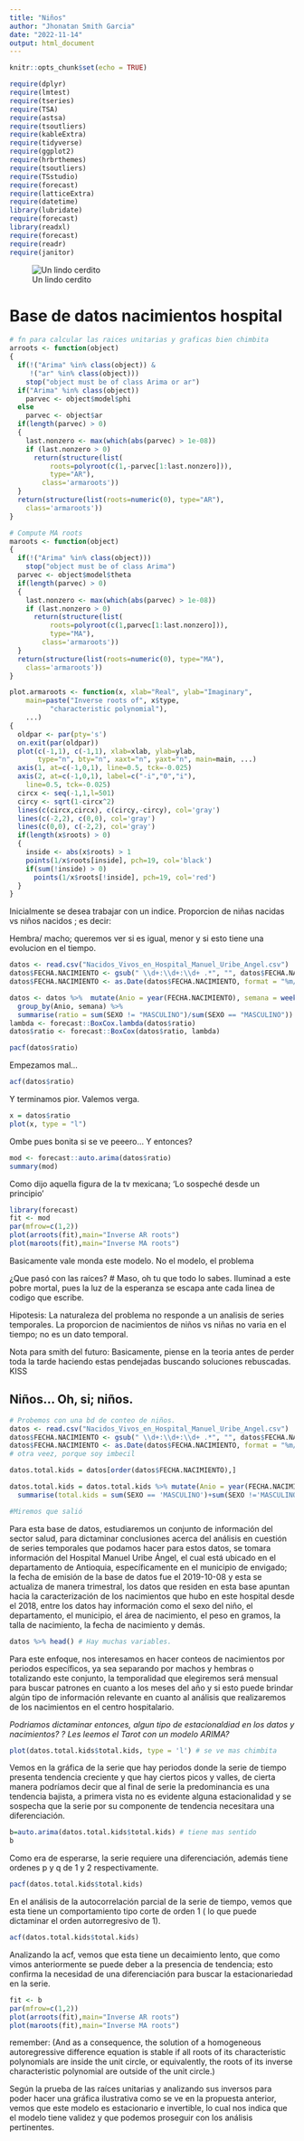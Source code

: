 ```yaml
---
title: "Niños"
author: "Jhonatan Smith Garcia"
date: "2022-11-14"
output: html_document
---
```


```r
knitr::opts_chunk$set(echo = TRUE)
```

```r
require(dplyr)
require(lmtest)
require(tseries)
require(TSA)
require(astsa)
require(tsoutliers)
require(kableExtra)
require(tidyverse)
require(ggplot2)
require(hrbrthemes)
require(tsoutliers)
require(TSstudio)
require(forecast)
require(latticeExtra)
require(datetime)
library(lubridate)
require(forecast)
library(readxl)
require(forecast)
require(readr)
require(janitor)
```


![Un lindo cerdito](C:/Users\jhsga\OneDrive\Escritorio\ODINSA\Parcial-4-series-de-tiempo\Parcial 4\tierno.jpg)


# Base de datos nacimientos hospital 

```r

# fn para calcular las raices unitarias y graficas bien chimbita
arroots <- function(object)
{
  if(!("Arima" %in% class(object)) &
     !("ar" %in% class(object)))
    stop("object must be of class Arima or ar")
  if("Arima" %in% class(object))
    parvec <- object$model$phi
  else
    parvec <- object$ar
  if(length(parvec) > 0)
  {
    last.nonzero <- max(which(abs(parvec) > 1e-08))
    if (last.nonzero > 0)
      return(structure(list(
          roots=polyroot(c(1,-parvec[1:last.nonzero])),
          type="AR"),
        class='armaroots'))
  }
  return(structure(list(roots=numeric(0), type="AR"),
    class='armaroots'))
}

# Compute MA roots
maroots <- function(object)
{
  if(!("Arima" %in% class(object)))
    stop("object must be of class Arima")
  parvec <- object$model$theta
  if(length(parvec) > 0)
  {
    last.nonzero <- max(which(abs(parvec) > 1e-08))
    if (last.nonzero > 0)
      return(structure(list(
          roots=polyroot(c(1,parvec[1:last.nonzero])),
          type="MA"),
        class='armaroots'))
  }
  return(structure(list(roots=numeric(0), type="MA"),
    class='armaroots'))
}

plot.armaroots <- function(x, xlab="Real", ylab="Imaginary",
    main=paste("Inverse roots of", x$type,
          "characteristic polynomial"),
    ...)
{
  oldpar <- par(pty='s')
  on.exit(par(oldpar))
  plot(c(-1,1), c(-1,1), xlab=xlab, ylab=ylab,
       type="n", bty="n", xaxt="n", yaxt="n", main=main, ...)
  axis(1, at=c(-1,0,1), line=0.5, tck=-0.025)
  axis(2, at=c(-1,0,1), label=c("-i","0","i"),
    line=0.5, tck=-0.025)
  circx <- seq(-1,1,l=501)
  circy <- sqrt(1-circx^2)
  lines(c(circx,circx), c(circy,-circy), col='gray')
  lines(c(-2,2), c(0,0), col='gray')
  lines(c(0,0), c(-2,2), col='gray')
  if(length(x$roots) > 0)
  {
    inside <- abs(x$roots) > 1
    points(1/x$roots[inside], pch=19, col='black')
    if(sum(!inside) > 0)
      points(1/x$roots[!inside], pch=19, col='red')
  }
}
```


Inicialmente se desea trabajar con un indice. Proporcion de niñas nacidas vs niños nacidos ; es decir:

Hembra/ macho; queremos ver si es igual, menor y si esto tiene una evolucion en el tiempo.

```r
datos <- read.csv("Nacidos_Vivos_en_Hospital_Manuel_Uribe_Angel.csv")
datos$FECHA.NACIMIENTO <- gsub(" \\d+:\\d+:\\d+ .*", "", datos$FECHA.NACIMIENTO)
datos$FECHA.NACIMIENTO <- as.Date(datos$FECHA.NACIMIENTO, format = "%m/%d/%Y")
```


```r
datos <- datos %>%  mutate(Anio = year(FECHA.NACIMIENTO), semana = week(FECHA.NACIMIENTO)) %>% 
  group_by(Anio, semana) %>% 
  summarise(ratio = sum(SEXO != "MASCULINO")/sum(SEXO == "MASCULINO"))
lambda <- forecast::BoxCox.lambda(datos$ratio)
datos$ratio <- forecast::BoxCox(datos$ratio, lambda)

```

```r

pacf(datos$ratio)
```

Empezamos mal...

```r
acf(datos$ratio)
```

Y terminamos pior. Valemos verga.


```r
x = datos$ratio
plot(x, type = "l")
```


Ombe pues bonita si se ve peeero... Y entonces?

```r
mod <- forecast::auto.arima(datos$ratio)
summary(mod)
```

Como dijo aquella figura de la tv mexicana; 'Lo sospeché desde un principio'

```r
library(forecast)
fit <- mod
par(mfrow=c(1,2))
plot(arroots(fit),main="Inverse AR roots")
plot(maroots(fit),main="Inverse MA roots")
```

Basicamente vale monda este modelo. No el modelo, el problema

¿Que pasó con las raíces? # Maso, oh tu que todo lo sabes. Iluminad a este pobre mortal, pues la luz de la esperanza se escapa ante cada linea de codigo que escribe.

Hipotesis: La naturaleza del problema no responde a un analisis de series temporales. La proporcion de nacimientos de niños vs niñas no varia en el tiempo; no es un dato temporal. 

Nota para smith del futuro: Basicamente, piense en la teoria antes de perder toda la tarde haciendo estas pendejadas buscando soluciones rebuscadas. KISS

## Niños... Oh, si; niños.

```r
# Probemos con una bd de conteo de niños. 
datos <- read.csv("Nacidos_Vivos_en_Hospital_Manuel_Uribe_Angel.csv")
datos$FECHA.NACIMIENTO <- gsub(" \\d+:\\d+:\\d+ .*", "", datos$FECHA.NACIMIENTO)
datos$FECHA.NACIMIENTO <- as.Date(datos$FECHA.NACIMIENTO, format = "%m/%d/%Y")
# otra veez, porque soy imbecil

datos.total.kids = datos[order(datos$FECHA.NACIMIENTO),]

datos.total.kids = datos.total.kids %>% mutate(Anio = year(FECHA.NACIMIENTO), semana = week(FECHA.NACIMIENTO)) %>%group_by(Anio, semana) %>% 
  summarise(total.kids = sum(SEXO == 'MASCULINO')+sum(SEXO !='MASCULINO')  )

#Miremos que salió
```

Para esta base de datos, estudiaremos un conjunto de información del sector salud, para dictaminar conclusiones acerca del análisis en cuestión de series temporales que podamos hacer para estos datos, se tomara información del Hospital Manuel Uribe Ángel, el cual está ubicado en el departamento de Antioquia, específicamente en el municipio de envigado; la fecha de emisión de la base de datos fue el 2019-10-08 y esta se actualiza de manera trimestral,  los datos que residen en esta base apuntan hacia la caracterización de los nacimientos que hubo en este hospital desde el 2018, entre los datos hay información como el sexo del niño, el departamento, el municipio, el área de nacimiento, el peso en gramos, la talla de nacimiento, la fecha de nacimiento y demás.
```r
datos %>% head() # Hay muchas variables. 
```

Para este enfoque, nos interesamos en hacer conteos de nacimientos por periodos específicos, ya sea separando por machos y hembras o totalizando este conjunto, la temporalidad que elegiremos será mensual para buscar patrones en cuanto a los meses del año y si esto puede brindar algún tipo de información relevante en cuanto al análisis que realizaremos de los nacimientos en el centro hospitalario.

*Podriamos dictaminar entonces, algun tipo de estacionaldiad en los datos y nacimientos? ? Les leemos el Tarot con un modelo ARIMA?*

```r

plot(datos.total.kids$total.kids, type = 'l') # se ve mas chimbita
```

Vemos en la gráfica de la serie que hay periodos donde la serie de tiempo presenta tendencia creciente y que hay ciertos picos y valles, de cierta manera podríamos decir que al final de serie la predominancia es una tendencia bajista, a primera vista no es evidente alguna estacionalidad y se sospecha que la serie por su componente de tendencia necesitara una diferenciación.

```r
b=auto.arima(datos.total.kids$total.kids) # tiene mas sentido
b
```
Como era de esperarse, la serie requiere una diferenciación, además tiene ordenes p y q de 1 y 2 respectivamente.
```r
pacf(datos.total.kids$total.kids)
```
En el análisis de la autocorrelación parcial de la serie de tiempo, vemos que esta tiene un comportamiento tipo corte de orden 1 ( lo que puede dictaminar el orden autorregresivo de 1).

```r
acf(datos.total.kids$total.kids)
```
Analizando la acf, vemos que esta tiene un decaimiento lento, que como vimos anteriormente se puede deber a la presencia de tendencia; esto confirma la necesidad de una diferenciación para buscar la estacionariedad en la serie.

```r
fit <- b
par(mfrow=c(1,2))
plot(arroots(fit),main="Inverse AR roots")
plot(maroots(fit),main="Inverse MA roots")
```

remember: (And as a consequence, the solution of a homogeneous autoregressive difference equation is stable if all roots of its characteristic polynomials are inside the unit circle, or equivalently, the roots of its inverse characteristic polynomial are outside of the unit circle.)


Según la prueba de las raíces unitarias y analizando sus inversos para poder hacer una gráfica ilustrativa como se ve en la propuesta anterior, vemos que este modelo es estacionario e invertible, lo cual nos indica que el modelo tiene validez y que podemos proseguir con los análisis pertinentes.


#
